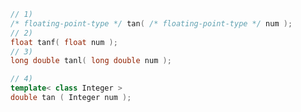 ```cpp
// 1)
/* floating-point-type */ tan( /* floating-point-type */ num );
// 2)
float tanf( float num );
// 3)
long double tanl( long double num );
```
```cpp title="Additional Overloads"
// 4)
template< class Integer >
double tan ( Integer num );
```